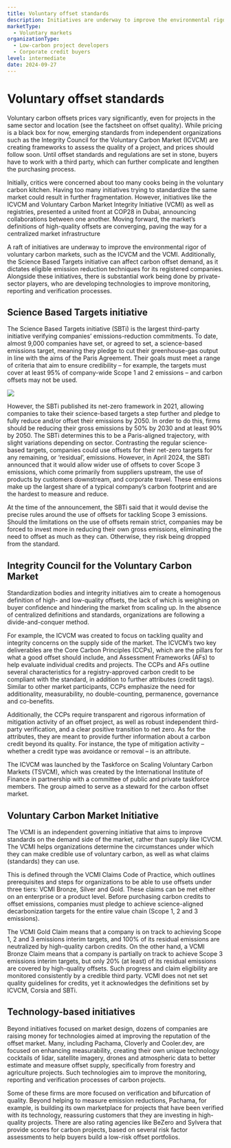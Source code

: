 ```yaml
---
title: Voluntary offset standards
description: Initiatives are underway to improve the environmental rigor of voluntary carbon markets, such as the Science Based Targets initiative and the Integrity Council on Voluntary Carbon Markets. In addition, private-sector players are developing technologies to improve measurability.
marketType:
  - Voluntary markets
organizationType:
  - Low-carbon project developers
  - Corporate credit buyers
level: intermediate
date: 2024-09-27
---
```


# Voluntary offset standards

Voluntary carbon offsets prices vary significantly, even for projects in the same sector and location (see the factsheet on offset quality). While pricing is a black box for now, emerging standards from independent organizations such as the Integrity Council for the Voluntary Carbon Market (ICVCM) are creating frameworks to assess the quality of a project, and prices should follow soon. Until offset standards and regulations are set in stone, buyers have to work with a third party, which can further complicate and lengthen the purchasing process.

Initially, critics were concerned about too many cooks being in the voluntary carbon kitchen. Having too many initiatives trying to standardize the same market could result in further fragmentation. However, initiatives like the ICVCM and Voluntary Carbon Market Integrity Initiative (VCMI) as well as registries, presented a united front at COP28 in Dubai, announcing collaborations between one another. Moving forward, the market’s definitions of high-quality offsets are converging, paving the way for a centralized market infrastructure

<KeyMessage>
A raft of initiatives are underway to improve the environmental rigor of voluntary carbon markets, such as the ICVCM and the VCMI. Additionally, the Science Based Targets initiative can affect carbon offset demand, as it dictates eligible emission reduction techniques for its registered companies. Alongside these initiatives, there is substantial work being done by private-sector players, who are developing technologies to improve monitoring, reporting and verification processes.
</KeyMessage>

## Science Based Targets initiative

The Science Based Targets initiative (SBTi) is the largest third-party initiative verifying companies’ emissions-reduction commitments. To date, almost 9,000 companies have set, or agreed to set, a science-based emissions target, meaning they pledge to cut their greenhouse-gas output in line with the aims of the Paris Agreement. Their goals must meet a range of criteria that aim to ensure credibility – for example, the targets must cover at least 95% of company-wide Scope 1 and 2 emissions – and carbon offsets may not be used.

<Image src="offset-standards-1.png" ratio={0} />

However, the SBTi published its net-zero framework in 2021, allowing companies to take their science-based targets a step further and pledge to fully reduce and/or offset their emissions by 2050. In order to do this, firms should be reducing their gross emissions by 50% by 2030 and at least 90% by 2050. The SBTi determines this to be a Paris-aligned trajectory, with slight variations depending on sector. Contrasting the regular science-based targets, companies could use offsets for their net-zero targets for any remaining, or ‘residual’, emissions. However, in April 2024, the SBTi announced that it would allow wider use of offsets to cover Scope 3 emissions, which come primarily from suppliers upstream, the use of products by customers downstream, and corporate travel. These emissions make up the largest share of a typical company’s carbon footprint and are the hardest to measure and reduce.

At the time of the announcement, the SBTi said that it would devise the precise rules around the use of offsets for tackling Scope 3 emissions. Should the limitations on the use of offsets remain strict, companies may be forced to invest more in reducing their own gross emissions, eliminating the need to offset as much as they can. Otherwise, they risk being dropped from the standard.

## Integrity Council for the Voluntary Carbon Market

Standardization bodies and integrity initiatives aim to create a homogenous definition of high- and low-quality offsets, the lack of which is weighing on buyer confidence and hindering the market from scaling up. In the absence of centralized definitions and standards, organizations are following a divide-and-conquer method.

For example, the ICVCM was created to focus on tackling quality and integrity concerns on the supply side of the market. The ICVCM’s two key deliverables are the Core Carbon Principles (CCPs), which are the pillars for what a good offset should include, and Assessment Frameworks (AFs) to help evaluate individual credits and projects. The CCPs and AFs outline several characteristics for a registry-approved carbon credit to be compliant with the standard, in addition to further attributes (credit tags). Similar to other market participants, CCPs emphasize the need for additionality, measurability, no double-counting, permanence, governance and co-benefits.

Additionally, the CCPs require transparent and rigorous information of mitigation activity of an offset project, as well as robust independent third-party verification, and a clear positive transition to net zero. As for the attributes, they are meant to provide further information about a carbon credit beyond its quality. For instance, the type of mitigation activity – whether a credit type was avoidance or removal – is an attribute.

The ICVCM was launched by  the Taskforce on Scaling Voluntary Carbon Markets (TSVCM), which was created by the International Institute of Finance in partnership with a committee of public and private taskforce members. The group aimed to serve as a steward for the carbon offset market.

## Voluntary Carbon Market Initiative

The VCMI is an independent governing initiative that aims to improve standards on the demand side of the market, rather than supply like ICVCM. The VCMI helps organizations determine the circumstances under which they can make credible use of voluntary carbon, as well as what claims (standards) they can use.

This is defined through the VCMI Claims Code of Practice, which outlines prerequisites and steps for organizations to be able to use offsets under three tiers: VCMI Bronze, Silver and Gold. These claims can be met either on an enterprise or a product level. Before purchasing carbon credits to offset emissions, companies must pledge to achieve science-aligned decarbonization targets for the entire value chain (Scope 1, 2 and 3 emissions).

The VCMI Gold Claim means that a company is on track to achieving Scope 1, 2 and 3 emissions interim targets, and 100% of its residual emissions are neutralized by high-quality carbon credits. On the other hand, a VCMI Bronze Claim means that a company is partially on track to achieve Scope 3 emissions interim targets, but only 20% (at least) of its residual emissions are covered by high-quality offsets. Such progress and claim eligibility are monitored consistently by a credible third party. VCMI does not net set quality guidelines for credits, yet it acknowledges the definitions set by ICVCM, Corsia and SBTi.

## Technology-based initiatives

Beyond initiatives focused on market design, dozens of companies are raising money for technologies aimed at improving the reputation of the offset market. Many, including Pachama, Cloverly and Cooler.dev, are focused on enhancing measurability, creating their own unique technology cocktails of lidar, satellite imagery, drones and atmospheric data to better estimate and measure offset supply, specifically from forestry and agriculture projects. Such technologies aim to improve the monitoring, reporting and verification processes of carbon projects.

Some of these firms are more focused on verification and bifurcation of quality. Beyond helping to measure emission reductions, Pachama, for example, is building its own marketplace for projects that have been verified with its technology, reassuring customers that they are investing in high-quality projects. There are also rating agencies like BeZero and Sylvera that provide scores for carbon projects, based on several risk factor assessments to help buyers build a low-risk offset portfolios.
